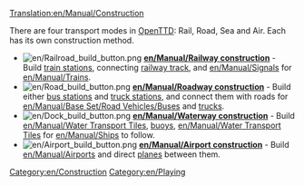 [[Translation:en/Manual/Construction]]
{{en/Table of contents}}

There are four transport modes in [[en/Manual/Main Page|OpenTTD]]: Rail, Road, Sea and Air. Each has its own construction method.


*[[File:en/Railroad build button.png]] '''[[en/Manual/Railway construction]]''' - Build [[en/Manual/Railway station|train stations]], connecting [[en/Manual/Building tracks|railway track]], and [[en/Manual/Signals]] for [[en/Manual/Trains]].
*[[File:en/Road build button.png]] '''[[en/Manual/Roadway construction]]''' - Build either [[en/Manual/Loading Bays#Bus Loading Bay|bus stations]] and [[en/Manual/Loading Bays#Lorry Loading Bay|truck stations]], and connect them with roads for [[en/Manual/Base Set/Road Vehicles/Buses]] and [[en/Manual/Road vehicles|trucks]].
*[[File:en/Dock build button.png]] '''[[en/Manual/Waterway construction]]''' - Build [[en/Manual/Water Transport Tiles]], [[en/Manual/Waypoints|buoys]], [[en/Manual/Water Transport Tiles]] for [[en/Manual/Ships]] to follow.
*[[File:en/Airport build button.png]] '''[[en/Manual/Airport construction]]''' - Build [[en/Manual/Airports]] and direct [[en/Manual/Aircraft|planes]] between them.

[[Category:en/Construction]]
[[Category:en/Playing]]